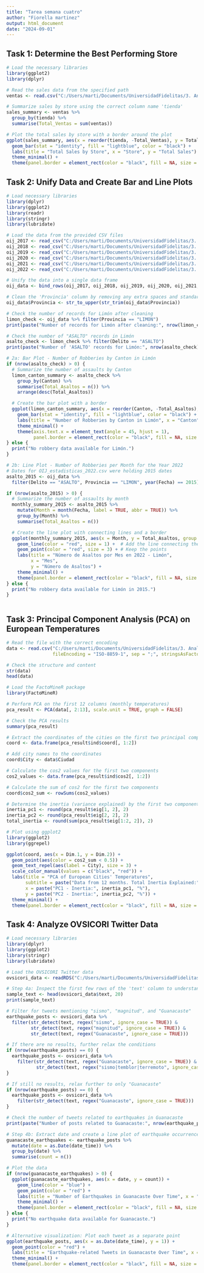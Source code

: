 ---
title: "Tarea semana cuatro"
author: "Fiorella martinez"
output: html_document
date: "2024-09-01"
---

## Task 1: Determine the Best Performing Store

```{r plot-best-performing-store, echo=FALSE, warning=FALSE, message=FALSE}
# Load the necessary libraries
library(ggplot2)
library(dplyr)

# Read the sales data from the specified path
ventas <- read.csv("C:/Users/marti/Documents/UniversidadFidelitas/3. Analisis Datos - R/Semana 4/Tarea 4/ventas.csv")

# Summarize sales by store using the correct column name 'tienda'
sales_summary <- ventas %>%
  group_by(tienda) %>%
  summarise(Total_Ventas = sum(ventas))

# Plot the total sales by store with a border around the plot
ggplot(sales_summary, aes(x = reorder(tienda, -Total_Ventas), y = Total_Ventas)) +
  geom_bar(stat = "identity", fill = "lightblue", color = "black") +
  labs(title = "Total Sales by Store", x = "Store", y = "Total Sales") +
  theme_minimal() +
  theme(panel.border = element_rect(color = "black", fill = NA, size = 1))  # Add a black border around the plot

```

## Task 2: Unify Data and Create Bar and Line Plots
```{r unify-oij-data, include=FALSE, echo=FALSE, warning=FALSE, message=FALSE}
# Load necessary libraries
library(dplyr)
library(ggplot2)
library(readr)
library(stringr)
library(lubridate)

# Load the data from the provided CSV files
oij_2017 <- read_csv("C:/Users/marti/Documents/UniversidadFidelitas/3. Analisis Datos - R/Semana 4/Tarea 4/OIJ_estadisticas_2017.csv")
oij_2018 <- read_csv("C:/Users/marti/Documents/UniversidadFidelitas/3. Analisis Datos - R/Semana 4/Tarea 4/OIJ_estadisticas_2018.csv")
oij_2019 <- read_csv("C:/Users/marti/Documents/UniversidadFidelitas/3. Analisis Datos - R/Semana 4/Tarea 4/OIJ_estadisticas_2019.csv")
oij_2020 <- read_csv("C:/Users/marti/Documents/UniversidadFidelitas/3. Analisis Datos - R/Semana 4/Tarea 4/OIJ_estadisticas_2020.csv")
oij_2021 <- read_csv("C:/Users/marti/Documents/UniversidadFidelitas/3. Analisis Datos - R/Semana 4/Tarea 4/OIJ_estadisticas_2021.csv")
oij_2022 <- read_csv("C:/Users/marti/Documents/UniversidadFidelitas/3. Analisis Datos - R/Semana 4/Tarea 4/OIJ_estadisticas_2022.csv")

# Unify the data into a single data frame
oij_data <- bind_rows(oij_2017, oij_2018, oij_2019, oij_2020, oij_2021, oij_2022)

# Clean the 'Provincia' column by removing any extra spaces and standardizing the capitalization
oij_data$Provincia <- str_to_upper(str_trim(oij_data$Provincia))

# Check the number of records for Limón after cleaning
limon_check <- oij_data %>% filter(Provincia == "LIMON")
print(paste("Number of records for Limón after cleaning:", nrow(limon_check)))

# Check the number of "ASALTO" records in Limón
asalto_check <- limon_check %>% filter(Delito == "ASALTO")
print(paste("Number of 'ASALTO' records for Limón:", nrow(asalto_check)))
```

```{r plots_limon, echo=FALSE, warning=FALSE, message=FALSE}
# 2a: Bar Plot - Number of Robberies by Canton in Limón
if (nrow(asalto_check) > 0) {
  # Summarize the number of assaults by Canton
  limon_canton_summary <- asalto_check %>%
    group_by(Canton) %>%
    summarise(Total_Asaltos = n()) %>%
    arrange(desc(Total_Asaltos))

  # Create the bar plot with a border
  ggplot(limon_canton_summary, aes(x = reorder(Canton, -Total_Asaltos), y = Total_Asaltos)) +
    geom_bar(stat = "identity", fill = "lightblue", color = "black") +
    labs(title = "Number of Robberies by Canton in Limón", x = "Canton", y = "Number of Robberies") +
    theme_minimal() +
    theme(axis.text.x = element_text(angle = 45, hjust = 1),
          panel.border = element_rect(color = "black", fill = NA, size = 1))
} else {
  print("No robbery data available for Limón.")
}

# 2b: Line Plot - Number of Robberies per Month for the Year 2022
# Dates for OIJ_estadisticas_2022.csv were holding 2015 dates 
asalto_2015 <- oij_data %>%
  filter(Delito == "ASALTO", Provincia == "LIMON", year(Fecha) == 2015)

if (nrow(asalto_2015) > 0) {
  # Summarize the number of assaults by month
  monthly_summary_2015 <- asalto_2015 %>%
    mutate(Month = month(Fecha, label = TRUE, abbr = TRUE)) %>%
    group_by(Month) %>%
    summarise(Total_Asaltos = n())

  # Create the line plot with connecting lines and a border
  ggplot(monthly_summary_2015, aes(x = Month, y = Total_Asaltos, group = 1)) +
    geom_line(color = "red", size = 1) +  # Add the line connecting the points
    geom_point(color = "red", size = 3) + # Keep the points
    labs(title = "Número de Asaltos por Mes en 2022 - Limón", 
         x = "Mes", 
         y = "Número de Asaltos") +
    theme_minimal() +
    theme(panel.border = element_rect(color = "black", fill = NA, size = 1))
} else {
  print("No robbery data available for Limón in 2015.")
}

```

```{r, echo=TRUE, warning=FALSE, message=FALSE}

```

## Task 3: Principal Component Analysis (PCA) on European Temperatures

```{r pca-temperature-analysis, echo=FALSE, include= FALSE, warning=FALSE, message=FALSE}
# Read the file with the correct encoding
data <- read.csv("C:/Users/marti/Documents/UniversidadFidelitas/3. Analisis Datos - R/Semana 4/Tarea 4/temperaturasEuropa.csv", 
                 fileEncoding = "ISO-8859-1", sep = ";", stringsAsFactors = FALSE)

# Check the structure and content
str(data)
head(data)

# Load the FactoMineR package
library(FactoMineR)

# Perform PCA on the first 12 columns (monthly temperatures)
pca_result <- PCA(data[, 2:13], scale.unit = TRUE, graph = FALSE)

# Check the PCA results
summary(pca_result)

# Extract the coordinates of the cities on the first two principal components
coord <- data.frame(pca_result$ind$coord[, 1:2])

# Add city names to the coordinates
coord$City <- data$Ciudad

# Calculate the cos2 values for the first two components
cos2_values <- data.frame(pca_result$ind$cos2[, 1:2])

# Calculate the sum of cos2 for the first two components
coord$cos2_sum <- rowSums(cos2_values)

# Determine the inertia (variance explained) by the first two components
inertia_pc1 <- round(pca_result$eig[1, 2], 2)
inertia_pc2 <- round(pca_result$eig[2, 2], 2)
total_inertia <- round(sum(pca_result$eig[1:2, 2]), 2)
```

```{r, echo=FALSE, include= TRUE, warning=FALSE, message=FALSE}
# Plot using ggplot2
library(ggplot2)
library(ggrepel)

ggplot(coord, aes(x = Dim.1, y = Dim.2)) +
  geom_point(aes(color = cos2_sum < 0.5)) +
  geom_text_repel(aes(label = City), size = 3) +
  scale_color_manual(values = c("black", "red")) +
  labs(title = "PCA of European Cities' Temperatures",
       subtitle = paste("Data from 12 months. Total Inertia Explained:", total_inertia, "%"),
       x = paste("PC1 - Inertia:", inertia_pc1, "%"),
       y = paste("PC2 - Inertia:", inertia_pc2, "%")) +
  theme_minimal() +
  theme(panel.border = element_rect(color = "black", fill = NA, size = 1))  # Add a black border around the plot

```

## Task 4: Analyze OVSICORI Twitter Data

```{r analyze-ovsicori-twitter, include=FALSE, echo=FALSE, warning=FALSE, message=FALSE}
# Load necessary libraries
library(dplyr)
library(ggplot2)
library(stringr)
library(lubridate)

# Load the OVSICORI Twitter data
ovsicori_data <- readRDS("C:/Users/marti/Documents/UniversidadFidelitas/3. Analisis Datos - R/Semana 4/Tarea 4/ovsicori.rds")

# Step 4a: Inspect the first few rows of the 'text' column to understand its structure
sample_text <- head(ovsicori_data$text, 20)
print(sample_text)

# Filter for tweets mentioning "sismo", "magnitud", and "Guanacaste"
earthquake_posts <- ovsicori_data %>%
  filter(str_detect(text, regex("sismo", ignore_case = TRUE)) &
         str_detect(text, regex("magnitud", ignore_case = TRUE)) &
         str_detect(text, regex("Guanacaste", ignore_case = TRUE)))

# If there are no results, further relax the conditions
if (nrow(earthquake_posts) == 0) {
  earthquake_posts <- ovsicori_data %>%
    filter(str_detect(text, regex("Guanacaste", ignore_case = TRUE)) &
           str_detect(text, regex("sismo|temblor|terremoto", ignore_case = TRUE)))
}

# If still no results, relax further to only "Guanacaste"
if (nrow(earthquake_posts) == 0) {
  earthquake_posts <- ovsicori_data %>%
    filter(str_detect(text, regex("Guanacaste", ignore_case = TRUE)))
}

# Check the number of tweets related to earthquakes in Guanacaste
print(paste("Number of posts related to Guanacaste:", nrow(earthquake_posts)))
```

```{r, echo=FALSE, include= TRUE, warning=FALSE, message=FALSE}
# Step 4b: Extract date and create a line plot of earthquake occurrences over time
guanacaste_earthquakes <- earthquake_posts %>%
  mutate(date = as.Date(date_time)) %>%
  group_by(date) %>%
  summarise(count = n())

# Plot the data
if (nrow(guanacaste_earthquakes) > 0) {
  ggplot(guanacaste_earthquakes, aes(x = date, y = count)) +
    geom_line(color = "blue") +
    geom_point(color = "red") +
    labs(title = "Number of Earthquakes in Guanacaste Over Time", x = "Date", y = "Number of Earthquakes") +
    theme_minimal() +
    theme(panel.border = element_rect(color = "black", fill = NA, size = 1))  # Add a black border around the plot
} else {
  print("No earthquake data available for Guanacaste.")
}

# Alternative visualization: Plot each tweet as a separate point
ggplot(earthquake_posts, aes(x = as.Date(date_time), y = 1)) +
  geom_point(color = "red") +
  labs(title = "Earthquake-related Tweets in Guanacaste Over Time", x = "Date", y = "Tweets") +
  theme_minimal() +
  theme(panel.border = element_rect(color = "black", fill = NA, size = 1))  # Add a black border around the plot

```





